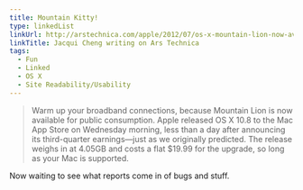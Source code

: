 ```yaml
---
title: Mountain Kitty!
type: linkedList
linkUrl: http://arstechnica.com/apple/2012/07/os-x-mountain-lion-now-available-via-mac-app-store/
linkTitle: Jacqui Cheng writing on Ars Technica
tags:
  - Fun
  - Linked
  - OS X
  - Site Readability/Usability
---
```


> Warm up your broadband connections, because Mountain Lion is now available for public consumption. Apple released OS X 10.8 to the Mac App Store on Wednesday morning, less than a day after announcing its third-quarter earnings—just as we originally predicted. The release weighs in at 4.05GB and costs a flat $19.99 for the upgrade, so long as your Mac is supported.

Now waiting to see what reports come in of bugs and stuff.
